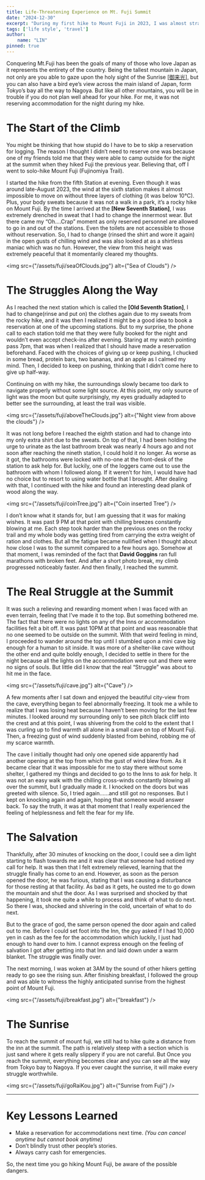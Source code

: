 ```yaml
---
title: Life-Threatening Experience on Mt. Fuji Summit
date: "2024-12-30"
excerpt: "During my first hike to Mount Fuji in 2023, I was almost stranded on the summit without shelter with temperature near 0°C at midnight. I hope by sharing this experience, it will help others hiking mount Fuji better prepare for it in the future."
tags: ['life style', 'travel']
author:
    name: "LIN"
pinned: true
---
```


Conquering Mt.Fuji has been the goals of many of those who love Japan as it represents the entirety of the country. Being the tallest mountain in Japan, not only are you able to gaze upon the holy sight of the Sunrise <u>[[御来光](https://ja.wikipedia.org/wiki/日の出)]</u>, but you can also have a bird eye’s view across the main island of Japan, form Tokyo’s bay all the way to Nagoya. But like all other mountains, you will be in trouble if you do not plan well ahead for your hike. For me, it was not reserving accommodation for the night during my hike.

# The Start of the Climb

You might be thinking that how stupid do I have to be to skip a reservation for logging. The reason I thought I didn’t need to reserve one was because one of my friends told me that they were able to camp outside for the night at the summit when they hiked Fuji the previous year. Believing that, off I went to solo-hike Mount Fuji (Fujinomiya Trail).

I started the hike from the fifth Station at evening. Even though it was around late-August 2023, the wind at the sixth station makes it almost impossible to move on without three layers of clothing (it was below 10°C). Plus, your body sweats because it was not a walk in a park, it’s a rocky hike on Mount Fuji. By the time I arrived at the **[New Seventh Station]**, I was extremely drenched in sweat that I had to change the innermost wear. But there came my “Oh….Crap” moment as only reserved personnel are allowed to go in and out of the stations. Even the toilets are not accessible to those without reservation. So, I had to change (rinsed the shirt and wore it again) in the open gusts of chilling wind and was also looked at as a shirtless maniac which was no fun. However, the view from this height was extremely peaceful that it momentarily cleared my thoughts.

<img src={"/assets/fuji/seaOfClouds.jpg"} alt={"Sea of Clouds"} />

# The Struggles Along the Way

As I reached the next station which is called the **[Old Seventh Station]**, I had to change(rinse and put on) the clothes again due to my sweats from the rocky hike, and it was then I realized it might be a good idea to book a reservation at one of the upcoming stations. But to my surprise, the phone call to each station told me that they were fully booked for the night and wouldn’t even accept check-ins after evening. Staring at my watch pointing pass 7pm, that was when I realized that I should have made a reservation beforehand. Faced with the choices of giving up or keep pushing, I chucked in some bread, protein bars, two bananas, and an apple as I calmed my mind. Then, I decided to keep on pushing, thinking that I didn’t come here to give up half-way.

Continuing on with my hike, the surroundings slowly became too dark to navigate properly without some light source. At this point, my only source of light was the moon but quite surprisingly, my eyes gradually adapted to better see the surrounding, at least the trail was visible.

<img src={"/assets/fuji/aboveTheClouds.jpg"} alt={"Night view from above the clouds"} />

It was not long before I reached the eighth station and had to change into my only extra shirt due to the sweats. On top of that, I had been holding the urge to urinate as the last bathroom break was nearly 4 hours ago and not soon after reaching the nineth station, I could hold it no longer. As worse as it got, the bathrooms were locked with no-one at the front-desk of the station to ask help for. But luckily, one of the loggers came out to use the bathroom with whom I followed along. If it weren’t for him, I would have had no choice but to resort to using water bottle that I brought. After dealing with that, I continued with the hike and found an interesting dead plank of wood along the way.

<img src={"/assets/fuji/coinTree.jpg"} alt={"Coin inserted Tree"} />

I don’t know what it stands for, but I am guessing that it was for making wishes. It was past 9 PM at that point with chilling breezes constantly blowing at me. Each step took harder than the previous ones on the rocky trail and my whole body was getting tired from carrying the extra weight of ration and clothes. But all the fatigue became nullified when I thought about how close I was to the summit compared to a few hours ago. Somehow at that moment, I was reminded of the fact that **David Goggins** ran full marathons with broken feet. And after a short photo break, my climb progressed noticeably faster. And then finally, I reached the summit.

# The **Real** Struggle at the Summit

It was such a relieving and rewarding moment when I was faced with an even terrain, feeling that I’ve made it to the top. But something bothered me. The fact that there were no lights on any of the Inns or accommodation facilities felt a bit off. It was past 10PM at that point and was reasonable that no one seemed to be outside on the summit. With that weird feeling in mind, I proceeded to wander around the top until I stumbled upon a mini cave big enough for a human to sit inside. It was more of a shelter-like cave without the other end and quite boldly enough, I decided to settle in there for the night because all the lights on the accommodation were out and there were no signs of souls. But little did I know that the real “Struggle” was about to hit me in the face.

<img src={"/assets/fuji/cave.jpg"} alt={"Cave"} />

A few moments after I sat down and enjoyed the beautiful city-view from the cave, everything began to feel abnormally freezing. It took me a while to realize that I was losing heat because I haven’t been moving for the last few minutes. I looked around my surrounding only to see pitch black cliff into the crest and at this point, I was shivering from the cold to the extent that I was curling up to find warmth all alone in a small cave on top of Mount Fuji. Then, a freezing gust of wind suddenly blasted from behind, robbing me of my scarce warmth.

The cave I initially thought had only one opened side apparently had another opening at the top from which the gust of wind blew from. As it became clear that it was impossible for me to stay there without some shelter, I gathered my things and decided to go to the Inns to ask for help. It was not an easy walk with the chilling cross-winds constantly blowing all over the summit, but I gradually made it. I knocked on the doors but was greeted with silence. So, I tried again……and still got no responses. But I kept on knocking again and again, hoping that someone would answer back. To say the truth, it was at that moment that I really experienced the feeling of helplessness and felt the fear for my life.

# The Salvation

Thankfully, after 30 minutes of knocking on the door, I could see a dim light starting to flash towards me and it was clear that someone had noticed my call for help. It was then that I felt extremely relieved, learning that the struggle finally has come to an end. However, as soon as the person opened the door, he was furious, stating that I was causing a disturbance for those resting at that facility. As bad as it gets, he ousted me to go down the mountain and shut the door. As I was surprised and shocked by that happening, it took me quite a while to process and think of what to do next. So there I was, shocked and shivering in the cold, uncertain of what to do next.

But to the grace of god, the same person opened the door again and called out to me. Before I could set foot into the Inn, the guy asked if I had 10,000 yen in cash as the fee for the accommodation which luckily, I just had enough to hand over to him. I cannot express enough on the feeling of salvation I got after getting into that Inn and laid down under a warm blanket. The struggle was finally over.

The next morning, I was woken at 3AM by the sound of other hikers getting ready to go see the rising sun. After finishing breakfast, I followed the group and was able to witness the highly anticipated sunrise from the highest point of Mount Fuji.

<img src={"/assets/fuji/breakfast.jpg"} alt={"breakfast"} />

# The Sunrise

To reach the summit of mount fuji, we still had to hike quite a distance from the inn at the summit. The path is relatively steep with a section which is just sand where it gets really slippery if you are not careful. But Once you reach the summit, everything becomes clear and you can see all the way from Tokyo bay to Nagoya. If you ever caught the sunrise, it will make every struggle worthwhile.

<img src={"/assets/fuji/goRaiKou.jpg"} alt={"Sunrise from Fuji"} />

---

# Key Lessons Learned

- Make a reservation for accommodations next time. _(You can cancel anytime but cannot book anytime)_
- Don’t blindly trust other people’s stories.
- Always carry cash for emergencies.

So, the next time you go hiking Mount Fuji, be aware of the possible dangers.